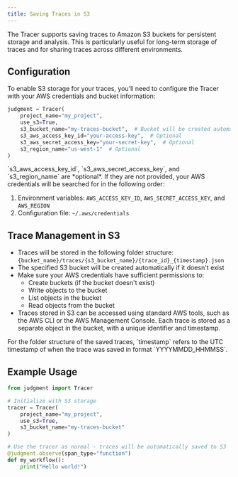 ```yaml
---
title: Saving Traces in S3
---
```


The Tracer supports saving traces to Amazon S3 buckets for persistent storage and analysis. This is particularly useful for long-term storage of traces and for sharing traces across different environments.

## Configuration

To enable S3 storage for your traces, you'll need to configure the Tracer with your AWS credentials and bucket information:

```python
judgment = Tracer(
    project_name="my_project",
    use_s3=True,
    s3_bucket_name="my-traces-bucket",  # Bucket will be created automatically if it doesn't exist
    s3_aws_access_key_id="your-access-key",  # Optional
    s3_aws_secret_access_key="your-secret-key",  # Optional
    s3_region_name="us-west-1"  # Optional
)
```
<Note>
`s3_aws_access_key_id`, `s3_aws_secret_access_key`, and `s3_region_name` are *optional*. If they are not provided, your AWS credentials will be searched for in the following order:

1. Environment variables: `AWS_ACCESS_KEY_ID`, `AWS_SECRET_ACCESS_KEY`, and `AWS_REGION`
2. Configuration file: `~/.aws/credentials`

</Note>

## Trace Management in S3

- Traces will be stored in the following folder structure: `{bucket_name}/traces/{s3_bucket_name}/{trace_id}_{timestamp}.json`
- The specified S3 bucket will be created automatically if it doesn't exist
- Make sure your AWS credentials have sufficient permissions to:
  - Create buckets (if the bucket doesn't exist)
  - Write objects to the bucket
  - List objects in the bucket
  - Read objects from the bucket
- Traces stored in S3 can be accessed using standard AWS tools, such as the AWS CLI or the AWS Management Console. Each trace is stored as a separate object in the bucket, with a unique identifier and timestamp.

<Note>
For the folder structure of the saved traces, `timestamp` refers to the UTC timestamp of when the trace was saved in format `YYYYMMDD_HHMMSS`.
</Note>

## Example Usage

```python
from judgment import Tracer

# Initialize with S3 storage
tracer = Tracer(
    project_name="my_project",
    use_s3=True,
    s3_bucket_name="my-traces-bucket"
)

# Use the tracer as normal - traces will be automatically saved to S3
@judgment.observe(span_type="function")
def my_workflow():
    print("Hello world!")
```
